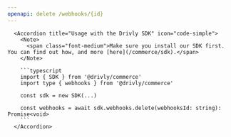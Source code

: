 ```yaml
---
openapi: delete /webhooks/{id}
---
```


      <Accordion title="Usage with the Drivly SDK" icon="code-simple">
        <Note>
          <span class="font-medium">Make sure you install our SDK first. You can find out how, and more [here](/commerce/sdk).</span>
        </Note>

        ```typescript
        import { SDK } from '@drivly/commerce'
        import type { webhooks } from '@drivly/commerce'

        const sdk = new SDK(...)

        const webhooks = await sdk.webhooks.delete(webhooksId: string): Promise<void>
        ```
      </Accordion>
